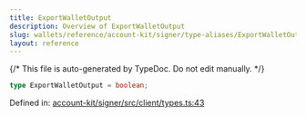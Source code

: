```yaml
---
title: ExportWalletOutput
description: Overview of ExportWalletOutput
slug: wallets/reference/account-kit/signer/type-aliases/ExportWalletOutput
layout: reference
---
```


{/* This file is auto-generated by TypeDoc. Do not edit manually. */}

```ts
type ExportWalletOutput = boolean;
```

Defined in: [account-kit/signer/src/client/types.ts:43](https://github.com/alchemyplatform/aa-sdk/blob/0cc60e9f694c242d91befdaa2f26cdec3ee389c5/account-kit/signer/src/client/types.ts#L43)
